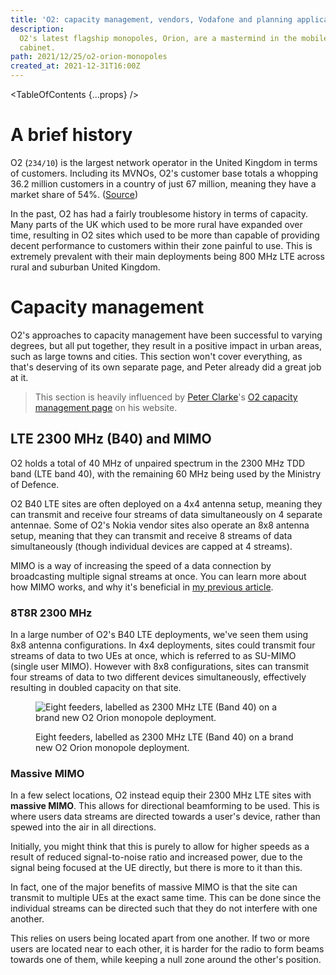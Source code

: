 ```yaml
---
title: 'O2: capacity management, vendors, Vodafone and planning applications'
description:
  O2's latest flagship monopoles, Orion, are a mastermind in the mobile networking world, cramming tonnes of bands into a single streetworks
  cabinet.
path: 2021/12/25/o2-orion-monopoles
created_at: 2021-12-31T16:00Z
---
```



<TableOfContents {...props} />

# A brief history

O2 (<Tooltip text="MCC: 234, MNC: 10"><code>234/10</code></Tooltip>) is the largest network operator in the United Kingdom in terms of customers.
Including its <Tooltip text="Mobile virtual network operators">MVNOs</Tooltip>, O2's customer base totals a whopping 36.2 million customers in a
country of just 67 million, meaning they have a market share of 54%.
([Source](https://news.o2.co.uk/press-release/o2-continues-customer-growth-and-profitability-as-it-supports-uk-through-pandemic))

In the past, O2 has had a fairly troublesome history in terms of capacity. Many parts of the UK which used to be more rural have expanded over
time, resulting in O2 sites which used to be more than capable of providing decent performance to customers within their zone painful to use.
This is extremely prevalent with their main deployments being 800 MHz LTE across rural and suburban United Kingdom.

# Capacity management

O2's approaches to capacity management have been successful to varying degrees, but all put together, they result in a positive impact in urban
areas, such as large towns and cities. This section won't cover everything, as that's deserving of its own separate page, and Peter already did a
great job at it.

> This section is heavily influenced by [Peter Clarke](https://twitter.com/pedroclarke1)'s
> [O2 capacity management page](https://pedroc.co.uk/content/o2-capacity-approaches) on his website.

## LTE 2300 MHz (B40) and MIMO

O2 holds a total of 40 MHz of unpaired spectrum in the 2300 MHz TDD band (LTE band 40), with the remaining 60 MHz being used by the Ministry of
Defence.

<SpectrumMap
  caption="UK B40 (2300 MHz) spectrum map"
  note="This does not apply to Northern Ireland, where the MoD own the full 100 MHz spectrum allocation."
  data={Band40}
/>

O2 B40 LTE sites are often deployed on a 4x4 antenna setup, meaning they can transmit and receive four streams of data simultaneously on 4
separate antennae. Some of O2's Nokia vendor sites also operate an 8x8 antenna setup, meaning that they can transmit and receive 8 streams of
data simultaneously (though individual devices are capped at 4 streams).

MIMO is a way of increasing the speed of a data connection by broadcasting multiple signal streams at once. You can learn more about how MIMO
works, and why it's beneficial in [my previous article](/blog/2021/12/22/lte-mimo).

### 8T8R 2300 MHz

In a large number of O2's B40 LTE deployments, we've seen them using 8x8 antenna configurations. In 4x4 deployments, sites could transmit four
streams of data to two UEs at once, which is referred to as SU-MIMO (single user MIMO). However with 8x8 configurations, sites can transmit four
streams of data to two different devices simultaneously, effectively resulting in doubled capacity on that site.

<figure>

![Eight feeders, labelled as 2300 MHz LTE (Band 40) on a brand new O2 Orion monopole deployment.](./o2-burgess-hill-orion-feeders-l2600.jpg)

<figcaption>

Eight feeders, labelled as 2300 MHz LTE (Band 40) on a brand new O2 Orion monopole deployment.

</figcaption>
</figure>

### Massive MIMO

In a few select locations, O2 instead equip their 2300 MHz LTE sites with **massive MIMO**. This allows for directional beamforming to be used.
This is where users data streams are directed towards a user's device, rather than spewed into the air in all directions.

Initially, you might think that this is purely to allow for higher speeds as a result of reduced signal-to-noise ratio and increased power, due
to the signal being focused at the UE directly, but there is more to it than this.

In fact, one of the major benefits of massive MIMO is that the site can transmit to multiple UEs at the exact same time. This can be done since
the individual streams can be directed such that they do not interfere with one another.

This relies on users being located apart from one another. If two or more users are located near to each other, it is harder for the radio to
form beams towards one of them, while keeping a null zone around the other's position.


<MassiveMimoDiagram />

<!--
- Kathrein 78211593 https://marketplace.shields-e.com/Product/Details/78211593
  - RET - tilting the antenna
    - no longer motors -- phase control
    - altering the time antennas receive the signal changes the tilt
  - https://en.wikipedia.org/wiki/Beam_tilt
- feeder tag - CAL -> calibration port
  - for beams, esp high TRx levels
- n78 5G 8TRx
  - missing 5G RRUs
- Commscope antennas, rather than typical Huawei https://www.commscope.com/product-type/antennas/base-station-antennas-equipment/base-station-antennas/itemrrzzt4s4-65b-r6/
  - high port config
-->
